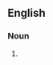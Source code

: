 ==English==

===Noun===
{{en-noun|sg=[[pied]]-a-[[terre]]|pl=pieds-a-terre}}

# {{alternative spelling of|[[pied-à-terre]]}}